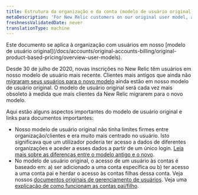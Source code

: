 ```yaml
---
title: Estrutura da organização e da conta (modelo de usuário original)
metaDescription: 'For New Relic customers on our original user model, an explanation of the account structure.'
freshnessValidatedDate: never
translationType: machine
---
```


<Callout variant="important">
  Este documento se aplica à organização com usuários em nosso [modelo de usuário original](/docs/accounts/original-accounts-billing/original-product-based-pricing/overview-user-models).
</Callout>

Desde 30 de julho de 2020, novas inscrições no New Relic têm usuários em nosso modelo de usuário mais recente. Clientes mais antigos que ainda não [migraram seus usuários para o novo modelo](/docs/accounts/original-accounts-billing/original-users-roles/user-migration) ainda estão em nosso modelo de usuário original. O modelo de usuário original será cada vez mais obsoleto à medida que mais clientes da New Relic migrarem para o novo modelo.

Aqui estão alguns aspectos importantes do modelo de usuário original e links para documentos importantes:

* Nosso modelo de usuário original não tinha limites firmes entre organização/clientes e era muito mais centrado no usuário. Isto significava que um utilizador poderia ter acesso a dados de diferentes organizações e aceder a esses dados a partir de um único login. [Leia mais sobre as diferenças entre o modelo antigo e o novo](/docs/accounts/original-accounts-billing/original-product-based-pricing/overview-user-models).
* No modelo de usuário original, o acesso de um usuário às contas é baseado em: a) ser adicionado a uma conta específica ou b) ter acesso a uma conta pai e herdar o acesso às contas filhas dessa conta. Veja nossos [documentos originais de gerenciamento de usuários](/docs/accounts/original-accounts-billing/original-users-roles). Veja uma [explicação de como funcionam as contas pai/filho](/docs/accounts/original-accounts-billing/original-users-roles/mastersub-account-structure).